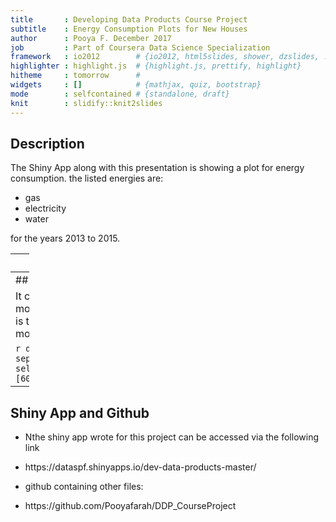 ---
title       : Developing Data Products Course Project
subtitle    : Energy Consumption Plots for New Houses
author      : Pooya F. December 2017
job         : Part of Coursera Data Science Specialization
framework   : io2012        # {io2012, html5slides, shower, dzslides, ...}
highlighter : highlight.js  # {highlight.js, prettify, highlight}
hitheme     : tomorrow      #
widgets     : []            # {mathjax, quiz, bootstrap}
mode        : selfcontained # {standalone, draft}
knit        : slidify::knit2slides
---

<style>
.title-slide {
  background-color: #FFFFFF; /* #EDE0CF; ; #CA9F9D*/
}
</style>

## Description

The Shiny App along with this presentation is showing a plot for energy consumption.
the listed energies are:

- gas
- electricity
- water

for the years 2013 to 2015.

---
## How it Works

Using the "consumption" data set, the data regarding 3 energies that are used in homes these days are gathered. for each selected year (2013 through 2015) You can choose type of energy and the app will show you the plot for consumption of that energy during the selected year.

---
## Usage

It can help people to have an estimate of monthly bill payment for these 3 energies, here is the code to run and get the price for the first months in 2013.

```{r head-10-lines, echo=FALSE}
data <- read.csv("consumption.csv", sep=",", header=T)
subset(data, select=c(Date,PriceGas,PriceElec,PriceWater))[60:70, ]
```

---
## Shiny App and Github

- Nthe shiny app wrote for this project can be accessed via the following link

- https://dataspf.shinyapps.io/dev-data-products-master/

- github containing other files:

- https://github.com/Pooyafarah/DDP_CourseProject


